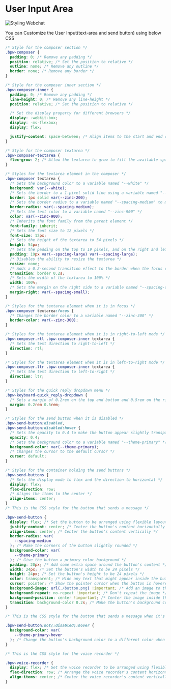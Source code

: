 # User Input Area

![Styling Webchat](/docs/chat-input-cover.png)

You can Customize the User Input(text-area and send button) using below CSS

```css filename="input.css" copy
/* Style for the composer section */
.bpw-composer {
  padding: 0; /* Remove any padding */
  position: relative; /* Set the position to relative */
  outline: none; /* Remove any outline */
  border: none; /* Remove any border */
}

/* Style for the composer inner section */
.bpw-composer-inner {
  padding: 0; /* Remove any padding */
  line-height: 0; /* Remove any line-height */
  position: relative; /* Set the position to relative */

  /* Set the display property for different browsers */
  display: -webkit-box;
  display: -ms-flexbox;
  display: flex;

  justify-content: space-between; /* Align items to the start and end of the container */
}

/* Style for the composer textarea */
.bpw-composer-textarea {
  flex-grow: 2; /* Allow the textarea to grow to fill the available space */
}

/* Styles for the textarea element in the composer */
.bpw-composer textarea {
  /* Sets the background color to a variable named "--white" */
  background: var(--white);
  /* Sets the border to a 1-pixel solid line using a variable named "--zinc-200" */
  border: 1px solid var(--zinc-200);
  /* Sets the border radius to a variable named "--spacing-medium" to make the edges rounded */
  border-radius: var(--spacing-medium);
  /* Sets the text color to a variable named "--zinc-900" */
  color: var(--zinc-900);
  /* Inherits the font family from the parent element */
  font-family: inherit;
  /* Sets the font size to 12 pixels */
  font-size: 12px;
  /* Sets the height of the textarea to 54 pixels */
  height: 54px;
  /* Sets the padding on the top to 19 pixels, and on the right and left to a variable named "--spacing-large" */
  padding: 19px var(--spacing-large) var(--spacing-large);
  /* Disables the ability to resize the textarea */
  resize: none;
  /* Adds a 0.2-second transition effect to the border when the focus changes */
  transition: border 0.2s;
  /* Sets the width of the textarea to 100% */
  width: 100%;
  /* Sets the margin on the right side to a variable named "--spacing-small" */
  margin-right: var(--spacing-small);
}

/* Styles for the textarea element when it is in focus */
.bpw-composer textarea:focus {
  /* Changes the border color to a variable named "--zinc-300" */
  border-color: var(--zinc-300);
}

/* Styles for the textarea element when it is in right-to-left mode */
.bpw-composer.rtl .bpw-composer-inner textarea {
  /* Sets the text direction to right-to-left */
  direction: rtl;
}

/* Styles for the textarea element when it is in left-to-right mode */
.bpw-composer.ltr .bpw-composer-inner textarea {
  /* Sets the text direction to left-to-right */
  direction: ltr;
}

/* Styles for the quick reply dropdown menu */
.bpw-keyboard-quick_reply-dropdown {
  /* Sets a margin of 0.2rem on the top and bottom and 0.5rem on the right and left */
  margin: 0.2rem 0.5rem;
}

/* Styles for the send button when it is disabled */
.bpw-send-button:disabled,
.bpw-send-button:disabled:hover {
  /* Sets the opacity to 0.4 to make the button appear slightly transparent */
  opacity: 0.4;
  /* Sets the background color to a variable named "--theme-primary" */
  background-color: var(--theme-primary);
  /* Changes the cursor to the default cursor */
  cursor: default;
}

/* Styles for the container holding the send buttons */
.bpw-send-buttons {
  /* Sets the display mode to flex and the direction to horizontal */
  display: flex;
  flex-direction: row;
  /* Aligns the items to the center */
  align-items: center;
}
/* This is the CSS style for the button that sends a message */

.bpw-send-button {
  display: flex; /* Set the button to be arranged using flexible layout */
  justify-content: center; /* Center the button's content horizontally */
  align-items: center; /* Center the button's content vertically */
  border-radius: var(
    --spacing-medium
  ); /* Make the corners of the button slightly rounded */
  background-color: var(
    --theme-primary
  ); /* Give the button a primary color background */
  padding: 20px; /* Add some extra space around the button's content */
  width: 24px; /* Set the button's width to be 24 pixels */
  height: 24px; /* Set the button's height to be 24 pixels */
  color: transparent; /* Hide any text that might appear inside the button */
  cursor: pointer; /* Show the pointer cursor when the button is hovered over */
  background-image: url(./button.png) !important; /* Add an image to the button */
  background-repeat: no-repeat !important; /* Don't repeat the image */
  background-position: center !important; /* Center the image inside the button */
  transition: background-color 0.2s; /* Make the button's background color change smoothly over a short period of time */
}

/* This is the CSS style for the button that sends a message when it's not disabled and is being hovered over */

.bpw-send-button:not(:disabled):hover {
  background-color: var(
    --theme-primary-hover
  ); /* Change the button's background color to a different color when it's being hovered over */
}

/* This is the CSS style for the voice recorder */

.bpw-voice-recorder {
  display: flex; /* Set the voice recorder to be arranged using flexible layout */
  flex-direction: row; /* Arrange the voice recorder's content horizontally */
  align-items: center; /* Center the voice recorder's content vertically */
}
```
